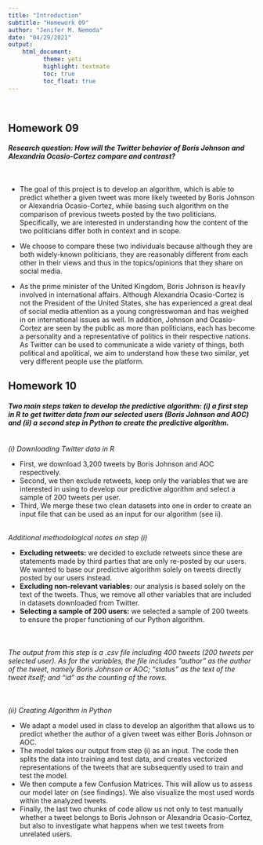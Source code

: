 ```yaml
---
title: "Introduction"
subtitle: "Homework 09"
author: "Jenifer M. Nemoda"
date: "04/29/2021"
output:
    html_document: 
          theme: yeti
          highlight: textmate
          toc: true
          toc_float: true
---
```

\ \


## Homework 09

#### *Research question: How will the Twitter behavior of Boris Johnson and Alexandria Ocasio-Cortez compare and contrast?*

\ \

* The goal of this project is to develop an algorithm, which is able to predict whether a given tweet was more likely tweeted by Boris Johnson or Alexandria Ocasio-Cortez, while basing such algorithm on the comparison of previous tweets posted by the two politicians. Specifically, we are interested in understanding how the content of the two politicians differ both in context and in scope.

* We choose to compare these two individuals because although they are both widely-known politicians, they are reasonably different from each other in their views and thus in the topics/opinions that they share on social media. 

* As the prime minister of the United Kingdom, Boris Johnson is heavily involved in international affairs. Although Alexandria Ocasio-Cortez is not the President of the United States, she has experienced a great deal of social media attention as a young congresswoman and has weighed in on international issues as well. In addition, Johnson and Ocasio-Cortez are seen by the public as more than politicians, each has become a personality and a representative of politics in their respective nations. As Twitter can be used to communicate a wide variety of things, both political and apolitical, we aim to understand how these two similar, yet very different people use the platform. 


## Homework 10

#### *Two main steps taken to develop the predictive algorithm: (i) a first step in R to get twitter data from our selected users (Boris Johnson and AOC) and (ii) a second step in Python to create the predictive algorithm.*

\ \
*(i) Downloading Twitter data in R*

* First, we download 3,200 tweets by Boris Johnson and AOC respectively. 
* Second, we then exclude retweets, keep only the variables that we are interested in using to develop our predictive algorithm and select a sample of 200 tweets per user.
* Third, We merge these two clean datasets into one in order to create an input file that can be used as an input for our algorithm (see ii). 

\ \
*Additional methodological notes on step (i)*

* **Excluding retweets:** we decided to exclude retweets since these are statements made by third parties that are only re-posted by our users. We wanted to base our predictive algorithm solely on tweets directly posted by our users instead.
* **Excluding non-relevant variables:** our analysis is based solely on the text of the tweets. Thus, we remove all other variables that are included in datasets downloaded from Twitter. 
* **Selecting a sample of 200 users:** we selected a sample of 200 tweets to ensure the proper functioning of our Python algorithm. 

\ \

###### *The output from this step is a .csv file including 400 tweets (200 tweets per selected user). As for the variables, the file includes "author" as the author of the tweet, namely Boris Johnson or AOC; "status" as the text of the tweet itself; and "id" as the counting of the rows.*

\ \
*(ii) Creating Algorithm in Python*

* We adapt a model used in class to develop an algorithm that allows us to predict whether the author of a given tweet was either Boris Johnson or AOC. 
* The model takes our output from step (i) as an input. The code then splits the data into training and test data, and creates vectorized representations of the tweets that are subsequently used to train and test the model.
* We then compute a few Confusion Matrices. This will allow us to assess our model later on (see findings). We also visualize the most used words within the analyzed tweets.
* Finally, the last two chunks of code allow us not only to test manually whether a tweet belongs to Boris Johnson or Alexandria Ocasio-Cortez, but also to investigate what happens when we test tweets from unrelated users. 

